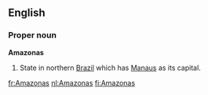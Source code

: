 ==English==

===Proper noun===
'''Amazonas'''

#State in northern [[Brazil]] which has [[Manaus]] as its capital.

[[fr:Amazonas]]
[[nl:Amazonas]]
[[fi:Amazonas]]